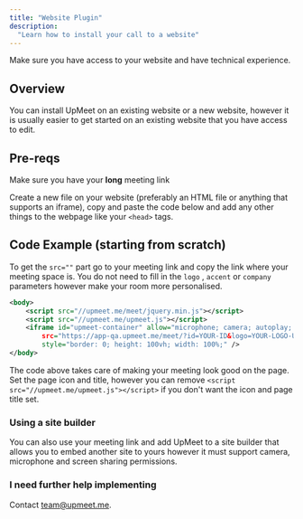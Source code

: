 ```yaml
---
title: "Website Plugin"
description:
  "Learn how to install your call to a website"
---
```


<Check>Make sure you have access to your website and have technical experience.</Check>

## Overview
You can install UpMeet on an existing website or a new website, however it is usually easier to get started on an existing website that you have access to edit.

## Pre-reqs
<Info>Make sure you have your **long** meeting link</Info>

Create a new file on your website (preferably an HTML file or anything that supports an iframe), copy and paste the code below and add any other things to the webpage like your ```<head>``` tags.

## Code Example (starting from scratch)
To get the `src=""` part go to your meeting link and copy the link where your meeting space is. You do not need to fill in the `logo` , `accent` or `company` parameters however make your room more personalised.

```xml
<body>
    <script src="//upmeet.me/meet/jquery.min.js"></script>
    <script src="//upmeet.me/upmeet.js"></script>
    <iframe id="upmeet-container" allow="microphone; camera; autoplay; display-capture" allowfullscreen
        src="https://app-qa.upmeet.me/meet/?id=YOUR-ID&logo=YOUR-LOGO-URL&accent=HEX-CODE&company=COMPANY-NAME"
        style="border: 0; height: 100vh; width: 100%;" />
</body>
```

The code above takes care of making your meeting look good on the page. Set the page icon and title, however you can remove `<script src="//upmeet.me/upmeet.js"></script>` if you don't want the icon and page title set.

  

### Using a site builder
You can also use your meeting link and add UpMeet to a site builder that allows you to embed another site to yours however it must support camera, microphone and screen sharing permissions.

  

### I need further help implementing
Contact [team@upmeet.me](mailto:team@upmeet.me).